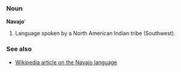 ===Noun===
'''Navajo''''

# Language spoken by a North American Indian tribe (Southwest).

===See also===
*[[w:Navajo language|Wikipedia article on the Navajo language]]